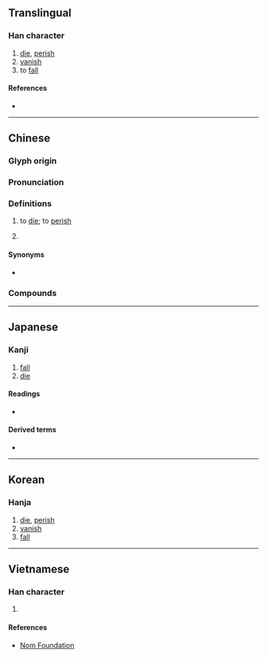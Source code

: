 {{also|殒|隕}}
{{character info/new}}
==Translingual==

===Han character===
{{Han char|rn=78|rad=歹|as=10|sn=14|four=16286|canj=MNRBC|ids=⿰歹員}}

# [[die]], [[perish]]
# [[vanish]]
# to [[fall]]

====References====
* {{Han ref|kx=0582.240|dkj=16535|dj=0975.210|hdz=21392.040|uh=6B9E|ud=27550|bh=E266|bd=57958}}

----

==Chinese==
{{zh-forms|s=殒}}

===Glyph origin===
{{Han etym}}

===Pronunciation===
{{zh-pron
|m=yǔn
|c=wan5
|mc=y
|oc=y
|ma=
|cat=v
}}

===Definitions===
{{zh-hanzi}}

# to [[die]]; to [[perish]]
#: {{zh-syn|死}}
# {{zh-alt-form|隕|to [[fall]] from the [[sky]]}}

====Synonyms====
* {{sense|to die}}
{{zh-syn-saurus|死亡}}

===Compounds===
{{zh-der|殞命|殞石|殞落|大星殞落|心殞膽落|心殞膽破|夭殞|殞沒|殞身碎首|捐軀殞首|殞身滅命|香消玉殞}}

----

==Japanese==

===Kanji===
{{ja-kanji|grade=|rs=歹10}}

# [[fall]]
# [[die]]

====Readings====
* {{ja-readings
|goon=いん<ゐん
|kanon=いん<ゐん
|kun=お-ちる, お-とす, し-ぬ}}

====Derived terms====
* {{ja-l|殞石}}

----

==Korean==

===Hanja===
{{ko-hanja|hangeul=운|eumhun=|rv=un|mr=un|y=wun}}

# [[die]], [[perish]]
# [[vanish]]
# [[fall]]

----

==Vietnamese==

===Han character===
{{vi-hantu|rs=歹10|vẫn}}

# {{defn|lang=vi|sort=歹10}}

====References====
* [http://nomfoundation.org/common/nom_details.php?codepoint=6b9e Nom Foundation]